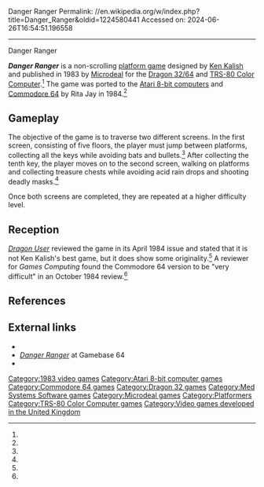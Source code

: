 Danger Ranger
Permalink: //en.wikipedia.org/w/index.php?title=Danger_Ranger&oldid=1224580441
Accessed on: 2024-06-26T16:54:51.196558



------
Danger Ranger
{{short description|1983 video game}}

{{Infobox video game
| title = Danger Ranger
| image = Danger_Ranger_Cover_Art.jpg
| caption = 
| released = 1983
| designer = [[Ken Kalish]]
| programmer = '''Dragon''', '''CoCo'''<br>[[Ken Kalish]]<br>'''Atari 8-bit''', '''C64'''<br>Rita Jay
| composer = 
| publisher = [[Microdeal]]
| developer = [[Med Systems Software|Med Systems]]
| platforms = [[Atari 8-bit]], [[Commodore 64]], [[Dragon 32/64|Dragon]], [[TRS-80 Color Computer]]
| genre = [[Platform game|Platform]]
}}

'''''Danger Ranger''''' is a non-scrolling [[platform game]] designed by [[Ken Kalish]] and published in 1983 by [[Microdeal]] for the [[Dragon 32/64]] and [[TRS-80 Color Computer]].<ref name="mobygames"/> The game was ported to the [[Atari 8-bit computers]] and [[Commodore 64]] by Rita Jay in 1984.<ref name="giantlist"/>

==Gameplay==
The objective of the game is to traverse two different screens. In the first screen, consisting of five floors, the player must jump between platforms, collecting all the keys while avoiding bats and bullets.<ref name=boyle/> After collecting the tenth key, the player moves on to the second screen, walking on platforms and collecting treasure chests while avoiding acid rain drops and shooting deadly masks.<ref name=boyle/>

Once both screens are completed, they are repeated at a higher difficulty level.

==Reception==
''[[Dragon User]]'' reviewed the game in its April 1984 issue and stated that it is not Ken Kalish's best game, but it does show some originality.<ref name="du"/> A reviewer for ''Games Computing'' found the Commodore 64 version to be "very difficult" in an October 1984 review.<ref name="gc"/>

==References==
{{reflist|refs=
<ref name="mobygames">{{cite web|title=MobyGames:Danger Ranger|url=https://www.mobygames.com/game/danger-ranger}}</ref>
<ref name="giantlist">{{cite web|title=The Giant List of Classic Game Programmers|url=https://dadgum.com/giantlist/|last1=Hague|first1=James}}</ref>
<ref name="du">{{cite journal |title=Software scrutiny |journal=Dragon User |date=April 1984 |page=15 |url=https://archive.org/details/dragon-user-magazine-12/page/n13/mode/2up}}</ref>
<ref name="gc">{{cite journal |title=Software |journal=Games Computing |date=October 1984 |page=59 |url=https://archive.org/details/Games_Computing_1984-10_Argus_Specialist_Publications_GB/page/n57/mode/2up}}</ref>
<ref name="boyle">{{cite web |last1=Boyle |first1=L. Curtis |title=Danger Ranger |url=http://www.lcurtisboyle.com/nitros9/dangerranger.html |website=Tandy Color Computer Games}}</ref>
}}

==External links==
*{{atarimania|id=1501}}
*[http://gb64.com/game.php?id=1954&d=18&h=0 ''Danger Ranger''] at Gamebase 64
*{{Internet Archive game|id=a8b_Danger_Ranger_1984_Microdeal_GB_a}}

[[Category:1983 video games]]
[[Category:Atari 8-bit computer games]]
[[Category:Commodore 64 games]]
[[Category:Dragon 32 games]]
[[Category:Med Systems Software games]]
[[Category:Microdeal games]]
[[Category:Platformers]]
[[Category:TRS-80 Color Computer games]]
[[Category:Video games developed in the United Kingdom]]